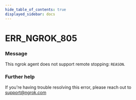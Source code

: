 ```yaml
---
hide_table_of_contents: true
displayed_sidebar: docs
---
```



# ERR_NGROK_805

### Message
This ngrok agent does not support remote stopping: `REASON`.

<ErrorDetails error='err_ngrok_805' />


### Further help
If you're having trouble resolving this error, please reach out to [support@ngrok.com](mailto:support@ngrok.com?subject=Help%20with%20ERR_NGROK_805)

